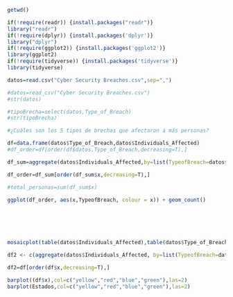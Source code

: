 ```r

getwd()

if(!require(readr)) {install.packages("readr")}
library("readr")
if(!require(dplyr)) {install.packages('dplyr')}
library("dplyr")
if(!require(ggplot2)) {install.packages('ggplot2')}
library(ggplot2)
if(!require(tidyverse)) {install.packages('tidyverse')}
library(tidyverse)

datos=read.csv("Cyber Security Breaches.csv",sep=",")

#datos=read_csv("Cyber Security Breaches.csv")
#str(datos)

#tipoBrecha=select(datos,Type_of_Breach)
#str(tipoBrecha)

#¿Cuáles son los 5 tipos de brechas que afectaron a más personas?

df=data.frame(datos$Type_of_Breach,datos$Individuals_Affected)
#df_order=df[order(df$datos.Type_of_Breach,decreasing=T),]

df_sum=aggregate(datos$Individuals_Affected,by=list(TypeofBreach=datos$Type_of_Breach), FUN=sum)

df_order=df_sum[order(df_sum$x,decreasing=T),]

#total_personas=sum(df_sum$x)

ggplot(df_order, aes(x,TypeofBreach, colour = x)) + geom_count()






mosaicplot(table(datos$Individuals_Affected),table(datos$Type_of_Breach))

df2 <- c(aggregate(datos$Individuals_Affected, by=list(TypeofBreach=datos$Type_of_Breach), FUN=sum))

df2=df[order(df$x,decreasing=T),]

barplot((df$x),col=c("yellow","red","blue","green"),las=2)
barplot(Estados,col=c("yellow","red","blue","green"),las=2)


```
